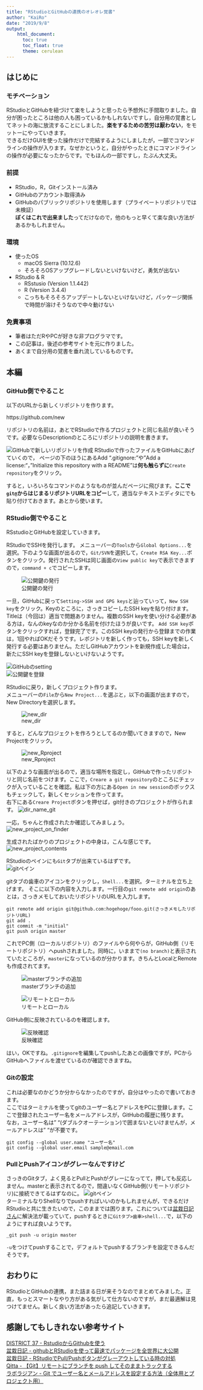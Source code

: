 ```yaml
---
title: "RStudioとGitHubの連携のオレオレ覚書"
author: "KaiRo"
date: "2019/9/8"
output: 
    html_document:
      toc: true
      toc_float: true
      theme: cerulean
---
```


## はじめに  
### モチベーション  
RStudioとGitHubを紐づけて楽をしようと思ったら予想外に手間取りました。自分が困ったところは他の人も困っているかもしれないですし，自分用の覚書としてネットの海に放流することにしました。**楽をするための苦労は厭わない**，をモットーにやっていきます。  
できるだけGUIを使った操作だけで完結するようにしましたが，一部でコマンドラインの操作が入ります。なぜかというと，自分がやったときにコマンドラインの操作が必要になったからです。でもほんの一部ですし，たぶん大丈夫。


### 前提  
  - RStudio，R，Gitインストール済み  
  - GitHubのアカウント取得済み  
  - GitHubのパブリックリポジトリを使用します（プライベートリポジトリでは未検証）  
**ぼくはこれで出来ました**ってだけなので，他のもっと早くて楽な良い方法があるかもしれません。  

### 環境  
- 使ったOS  
    - macOS Sierra (10.12.6)   
    - そろそろOSアップグレードしないといけないけど，勇気が出ない  
- RStudio & R  
    - RSstusio (Version 1.1.442)  
    - R (Version 3.4.4)  
    - こっちもそろそろアップデートしないといけないけど，パッケージ関係で時間が溶けそうなので中々動けない  

### 免責事項  
- 筆者はただRやPCが好きな非プログラマです。
- この記事は，後述の参考サイトを元に作りました。
- あくまで自分用の覚書を垂れ流しているものです。

## 本編  

### GitHub側でやること  
以下のURLから新しくリポジトリを作ります。  

https://github.com/new  

リポジトリの名前は，あとでRStudioで作るプロジェクトと同じ名前が良いそうです。必要ならDescriptionのところにリポジトリの説明を書きます。

![GitHubで新しいリポジトリを作成](pict/fig6.png)
RStudioで作ったファイルをGitHubにあげていくので，
ページの下のほうにあるAdd ".gitignore:"や"Add a license:"，
"Initialize this repository with a README"は**何も触らずに**`Create repository`をクリック。  

すると，いろいろなコマンドのようなものが並んだページに飛びます。**ここで`git@`からはじまるリポジトリURLをコピー**して，適当なテキストエディタにでも貼り付けておきます。あとから使います。

### RStudio側でやること
RSstudioとGitHubを設定していきます。  

RStudioでSSHを発行します。
メニューバーの`Tools`から`Global Options...`を選択。下のような画面が出るので，`Git/SVN`を選択して，`Create RSA Key...`ボタンをクリック。発行されたSSHは同じ画面の`View public key`で表示できますので，`command + c`でコピーします。

![公開鍵の発行](pict/fig7.png)

一旦，GitHubに戻って`Setting->SSH and GPG keys`と辿っていって，`New SSH key`をクリック。Keyのところに，さっきコピーしたSSH keyを貼り付けます。Titleは（今回は）適当で問題ありません。複数のSSH keyを使い分ける必要がある方は，なんのkeyなのか分かる名前を付けたほうが良いです。
`Add SSH key`ボタンをクリックすれば，登録完了です。このSSH keyの発行から登録までの作業は，1回やればOKだそうです。レポジトリを新しく作っても，SSH keyを新しく発行する必要はありません。ただしGitHubアカウントを新規作成した場合は，新たにSSH keyを登録しないといけないようです。

![GitHubのsetting](pict/fig8.png)  
![公開鍵を登録](pict/fig9.png)  

RStudioに戻り，新しくプロジェクト作ります。  
メニューバーの`File`から`New Project...`を選ぶと，以下の画面が出ますので，New Directoryを選択します。  

![new_dir](pict/fig1.png)

すると，どんなプロジェクトを作ろうとしてるのか聞いてきますので，New Projectをクリック。  

![new_Rproject](pict/fig2.png)

以下のような画面が出るので，適当な場所を指定し，GitHubで作ったリポジトリと同じ名前をつけます。ここで，`Creare a git repository`のところにチェックが入っていることを確認。私は下の方にある`Open in new session`のボックスもチェックして，新しくセッションを作ってます。  
右下にある`Creare Project`ボタンを押せば，git付きのプロジェクトが作られます。
![dir_name_git](pict/fig3.png)

一応，ちゃんと作成されたか確認してみましょう。  
![new_project_on_finder](pict/fig4m.png)

生成されたばかりのプロジェクトの中身は，こんな感じです。  
![new_project_contents](pict/fig5m.png)

RStudioのペインにも`Git`タブが出来ているはずです。  
![gitペイン](pict/fig10.png)  

gitタブの歯車のアイコンをクリックし，`Shell...`を選択。ターミナルを立ち上げます。
そこに以下の内容を入力します。一行目の`git remote add origin`のあとは，さっきメモしておいたリポジトリのURLを入力します。  
```
git remote add origin git@github.com:hogehoge/fooo.git(さっきメモしたリポジトリURL)
git add .
git commit -m "initial"
git push origin master
```

これでPC側（ローカルリポジトリ）のファイルやら何やらが，GitHub側（リモートリポジトリ）へpushされました。同時に，いままで`(no branch)`と表示されていたところが，`master`になっているのが分かります。きちんとLocalとRemoteも作成されてます。

![masterブランチの追加](pict/fig11.png)

![リモートとローカル](pict/fig12.png)

GitHub側に反映されているのを確認します。

![反映確認](pict/fig13.png)

はい，OKですね。`.gitignore`を編集してpushしたあとの画像ですが，PCからGitHubへファイルを渡せているのが確認できますね。


### Gitの設定
これは必要なのかどうか分からなかったのですが，自分はやったので書いておきます。  
ここではターミナルを使ってgitのユーザー名とアドレスをPCに登録します。ここで登録されたユーザー名をメールアドレスが，GitHubの履歴に残ります。  
なお，ユーザー名は" "(ダブルクオーテーション)で囲まないといけませんが，メールアドレスは" "が不要です。
```
git config --global user.name "ユーザー名"
git config --global user.email sample@email.com
```

### PullとPushアイコンがグレーなんですけど  
さっきのGitタブ，よく見るとPullとPushがグレーになってて，押しても反応しません。masterと表示されてるので，間違いなくGitHub側(リモートリポジトリ)に接続できてるはずなのに。
![gitペイン](pict/fig11.png)  
ターミナルなりShellなりでpushすればいいのかもしれませんが，できるだけRStudioと共に生きたいので，このままでは困ります。これについては[盆栽日記さん](https://dichika.hateblo.jp/entry/20180102/p1)に解決法が載っていて，pushするときに`Gitタブ>歯車>shell...`で，以下のようにすれば良いようです。

```
_git push -u origin master
```

`-u`をつけてpushすることで，デフォルトでpushするブランチを設定できるんだそうです。


## おわりに  
RStudioとGitHubの連携，また詰まる日が来そうなのでまとめてみました。正直，もっとスマートなやり方がある気がして仕方ないのですが，まだ最適解は見つけてません。新しく良い方法があったら追記していきます。

## 感謝してもしきれない参考サイト
[DISTRICT 37 - RstudioからGithubを使う](http://dragstar.hatenablog.com/entry/2016/04/26/185546)  
[盆栽日記 - githubとRStudioを使って最速でパッケージを全世界に大公開](https://dichika.hateblo.jp/entry/20140311/p1)  
[盆栽日記 - RStudioでPull/Pushボタンがグレーアウトしている時の対処](https://dichika.hateblo.jp/entry/20180102/p1)  
[Qitta - 【Git】リモートにブランチを push してそのままトラックする](https://qiita.com/sunstripe2011/items/a39f4bb835e1f08760e7)  
[ラボラジアン - Git でユーザー名とメールアドレスを設定する方法（全体用とプロジェクト用）](https://laboradian.com/set-git-user-and-email/)  

